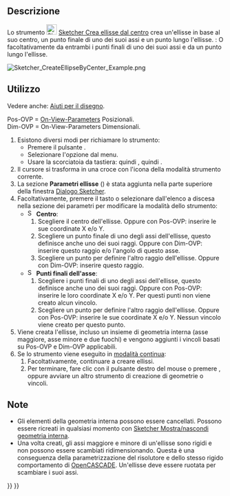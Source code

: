 <languages/>

{{Docnav/it
|[[Sketcher_Create3PointCircle/it|Cerchio per 3 punti]]
|[[Sketcher_CreateEllipseBy3Points/it|Ellisse per 3 punti]]
|[[Sketcher_Workbench/it|Sketcher]]
|IconL=Sketcher_Create3PointCircle.svg
|IconR=Sketcher_CreateEllipseBy3Points.svg
|IconC=Workbench_Sketcher.svg
}}

{{GuiCommand/it
|Name=Sketcher CreateEllipseByCenter
|Name/it=Sketcher Crea ellisse dal centro
|MenuLocation=Schizzo → Geometrie Sketcher → Crea ellisse dal centro
|Workbenches=[[Sketcher_Workbench/it|Sketcher]]
|Version=0.15
|SeeAlso=[[Sketcher_CreateArcOfEllipse/it|Sketcher Crea arco di ellisse]]
}}

<span id="Description"></span>
==Descrizione==

Lo strumento [[Image:Sketcher_CreateEllipseByCenter.svg|24px]] [[Sketcher_CreateEllipseByCenter/it|Sketcher Crea ellisse dal centro]] crea un'ellisse in base al suo centro, un punto finale di uno dei suoi assi e un punto lungo l'ellisse. {{Version/it|1.0}}: O facoltativamente da entrambi i punti finali di uno dei suoi assi e da un punto lungo l'ellisse.

[[Image:Sketcher_CreateEllipseByCenter_Example.png]]
{{Caption|Ellisse (bianco) con geometria interna (giallo scuro)}}

<span id="Usage"></span>
==Utilizzo==

Vedere anche: [[Sketcher_Workbench/it#Drawing_aids|Aiuti per il disegno]].

Pos-OVP = [[Sketcher_Preferences/it#Generale|On-View-Parameters]] Posizionali. {{Version/it|1.0}}<br>
Dim-OVP = On-View-Parameters Dimensionali. {{Version/it|1.0}}

# Esistono diversi modi per richiamare lo strumento:
#* Premere il pulsante {{Button|[[Image:Sketcher_CreateEllipseByCenter.svg|16px]] [[Sketcher_CreateEllipseByCenter/it|Crea ellisse dal centro]]}}.
#* Selezionare l'opzione {{MenuCommand|Schizzo → Geometrie Sketcher → [[Image:Sketcher_CreateEllipseByCenter.svg|16px]] Crea ellisse dal centro}} dal menu.
#* Usare la scorciatoia da tastiera: {{KEY|G}} quindi {{KEY|E}}, quindi {{KEY|E}}.
# Il cursore si trasforma in una croce con l'icona della modalità strumento corrente.
# La sezione '''Parametri ellisse''' ({{Version/it|1.0}}) è stata aggiunta nella parte superiore della finestra [[Sketcher_Dialog/it|Dialogo Sketcher]].
# Facoltativamente, premere il tasto {{KEY|M}} o selezionare dall'elenco a discesa nella sezione dei parametri per modificare la modalità dello strumento:
#* [[Image:Sketcher_CreateEllipseByCenter.svg|16px]] '''Centro''':
#*# Scegliere il centro dell'ellisse. Oppure con Pos-OVP: inserire le sue coordinate X e/o Y.
#*# Scegliere un punto finale di uno degli assi dell'ellisse, questo definisce anche uno dei suoi raggi. Oppure con Dim-OVP: inserire questo raggio e/o l'angolo di questo asse.
#*# Scegliere un punto per definire l'altro raggio dell'ellisse. Oppure con Dim-OVP: inserire questo raggio.
#* [[Image:Sketcher_CreateEllipseBy3Points.svg|16px]] '''Punti finali dell'asse''': {{Version/it|1.0}}
#*# Scegliere i punti finali di uno degli assi dell'ellisse, questo definisce anche uno dei suoi raggi. Oppure con Pos-OVP: inserire le loro coordinate X e/o Y. Per questi punti non viene creato alcun vincolo.
#*# Scegliere un punto per definire l'altro raggio dell'ellisse. Oppure con Pos-OVP: inserire le sue coordinate X e/o Y. Nessun vincolo viene creato per questo punto.
# Viene creata l'ellisse, incluso un insieme di geometria interna (asse maggiore, asse minore e due fuochi) e vengono aggiunti i vincoli basati su Pos-OVP e Dim-OVP applicabili.
# Se lo strumento viene eseguito in [[Sketcher_Workbench/it#Continue_modes|modalità continua]]:
## Facoltativamente, continuare a creare ellissi.
## Per terminare, fare clic con il pulsante destro del mouse o premere {{KEY|Esc}}, oppure avviare un altro strumento di creazione di geometrie o vincoli.

<span id="Notes"></span>
==Note==

* Gli elementi della geometria interna possono essere cancellati. Possono essere ricreati in qualsiasi momento con [[Sketcher_RestoreInternalAlignmentGeometry/it|Sketcher Mostra/nascondi geometria interna]].
* Una volta creati, gli assi maggiore e minore di un'ellisse sono rigidi e non possono essere scambiati ridimensionando. Questa è una conseguenza della parametrizzazione del risolutore e dello stesso rigido comportamento di [[OpenCASCADE/it|OpenCASCADE]]. Un'ellisse deve essere ruotata per scambiare i suoi assi.


{{Docnav/it
|[[Sketcher_Create3PointCircle/it|Cerchio per 3 punti]]
|[[Sketcher_CreateEllipseBy3Points/it|Ellisse per 3 punti]]
|[[Sketcher_Workbench/it|Sketcher]]
|IconL=Sketcher_Create3PointCircle.svg
|IconR=Sketcher_CreateEllipseBy3Points.svg
|IconC=Workbench_Sketcher.svg
}}

{{Sketcher Tools navi{{#translation:}}}}
{{Userdocnavi{{#translation:}}}}